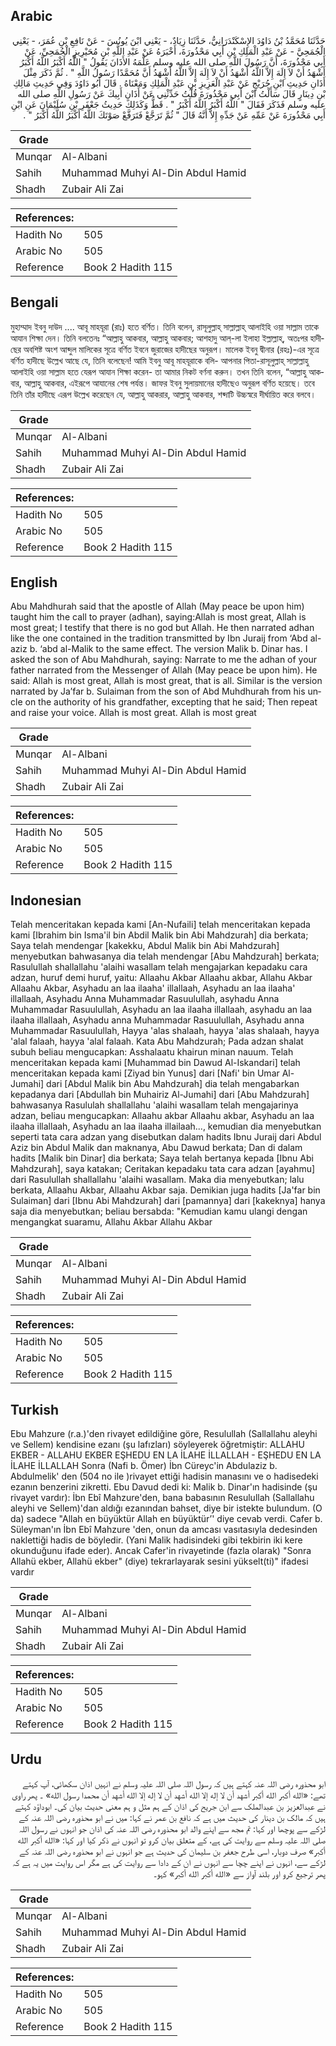 ## Arabic


<div dir="rtl" lang="ar" style={{fontSize:'larger',backgroundColor:'#f8f9fa',padding:20}}>
حَدَّثَنَا مُحَمَّدُ بْنُ دَاوُدَ الإِسْكَنْدَرَانِيُّ، حَدَّثَنَا زِيَادٌ، - يَعْنِي ابْنَ يُونُسَ - عَنْ نَافِعِ بْنِ عُمَرَ، - يَعْنِي الْجُمَحِيَّ - عَنْ عَبْدِ الْمَلِكِ بْنِ أَبِي مَحْذُورَةَ، أَخْبَرَهُ عَنْ عَبْدِ اللَّهِ بْنِ مُحَيْرِيزٍ الْجُمَحِيِّ، عَنْ أَبِي مَحْذُورَةَ، أَنَّ رَسُولَ اللَّهِ صلى الله عليه وسلم عَلَّمَهُ الأَذَانَ يَقُولُ ‏"‏ اللَّهُ أَكْبَرُ اللَّهُ أَكْبَرُ أَشْهَدُ أَنْ لاَ إِلَهَ إِلاَّ اللَّهُ أَشْهَدُ أَنْ لاَ إِلَهَ إِلاَّ اللَّهُ أَشْهَدُ أَنَّ مُحَمَّدًا رَسُولُ اللَّهِ ‏"‏ ‏.‏ ثُمَّ ذَكَرَ مِثْلَ أَذَانِ حَدِيثِ ابْنِ جُرَيْجٍ عَنْ عَبْدِ الْعَزِيزِ بْنِ عَبْدِ الْمَلِكِ وَمَعْنَاهُ ‏.‏ قَالَ أَبُو دَاوُدَ وَفِي حَدِيثِ مَالِكِ بْنِ دِينَارٍ قَالَ سَأَلْتُ ابْنَ أَبِي مَحْذُورَةَ قُلْتُ حَدِّثْنِي عَنْ أَذَانِ أَبِيكَ عَنْ رَسُولِ اللَّهِ صلى الله عليه وسلم فَذَكَرَ فَقَالَ ‏"‏ اللَّهُ أَكْبَرُ اللَّهُ أَكْبَرُ ‏"‏ ‏.‏ قَطُّ وَكَذَلِكَ حَدِيثُ جَعْفَرِ بْنِ سُلَيْمَانَ عَنِ ابْنِ أَبِي مَحْذُورَةَ عَنْ عَمِّهِ عَنْ جَدِّهِ إِلاَّ أَنَّهُ قَالَ ‏"‏ ثُمَّ تَرَجَّعْ فَتَرَفَّعْ صَوْتَكَ اللَّهُ أَكْبَرُ اللَّهُ أَكْبَرُ ‏"‏ ‏.‏
</div>
<div style={{backgroundColor:'#f8f9fa',padding:20, marginBottom: 10}}><table> <thead> <tr> <th>Grade</th> <th></th> </tr> </thead> <tbody> <tr><td>Munqar</td><td>Al-Albani</td></tr><tr><td>Sahih</td><td>Muhammad Muhyi Al-Din Abdul Hamid</td></tr><tr><td>Shadh</td><td>Zubair Ali Zai</td></tr></tbody></table><table> <thead> <tr> <th>References:</th> <th></th> </tr> </thead> <tbody><tr><td>Hadith No</td><td>505</td></tr><tr><td>Arabic No</td><td>505</td></tr><tr><td>Reference</td><td>Book 2 Hadith 115</td></tr></tbody></table></div>

## Bengali


<div dir="ltr" lang="bn" style={{fontSize:'larger',backgroundColor:'#f8f9fa',padding:20}}>
মুহাম্মাদ ইবনু দাউদ .... আবূ মাহযূরা (রাঃ) হতে বর্ণিত। তিনি বলেন, রাসূলুল্লাহ্ সাল্লাল্লাহ্ আলাইহি ওয়া সাল্লাম তাকে আযান শিক্ষা দেন। তিনি বলতেনঃ “আল্লাহু আকবার, আল্লাহু আকবার; আশহাদু আল্-লা ইলাহা ইল্লাল্লাহ্, অতঃপর হাদীছের অবশিষ্ট অংশ আব্দুল মালিকের সূত্রে বর্ণিত ইবনে জুরাজের হাদীছের অনুরূপ। মালেক ইবনু দ্বীনার (রহঃ)-এর সূত্রে বর্ণিত হাদীছে উল্লেখ আছে যে, তিনি বলেছেন! আমি ইবনু আবূ মাহযূরাকে বলি- আপনার পিতা-রাসূলুল্লাহ্ সাল্লাল্লাহু আলাইহি ওয়া সাল্লাম হতে যেরূপ আযান শিক্ষা করেন- তা আমার নিকট বর্ণনা করুন। তখন তিনি বলেন, “আল্লাহু আকবার, আল্লাহু আকবার, এইরূপে আযানের শেষ পর্যন্ত। জাফর ইবনু সুলায়মানের হাদীছেও অনুরূপ বর্ণিত হয়েছে। তবে তিনি তাঁর হাদীছে এরূপ উল্লেখ করেছেন যে, আল্লাহু আকরার, আল্লাহু আকবার, শব্দাটি উচ্চস্বরে দীর্ঘায়িত করে বলবে।
</div>
<div style={{backgroundColor:'#f8f9fa',padding:20, marginBottom: 10}}><table> <thead> <tr> <th>Grade</th> <th></th> </tr> </thead> <tbody> <tr><td>Munqar</td><td>Al-Albani</td></tr><tr><td>Sahih</td><td>Muhammad Muhyi Al-Din Abdul Hamid</td></tr><tr><td>Shadh</td><td>Zubair Ali Zai</td></tr></tbody></table><table> <thead> <tr> <th>References:</th> <th></th> </tr> </thead> <tbody><tr><td>Hadith No</td><td>505</td></tr><tr><td>Arabic No</td><td>505</td></tr><tr><td>Reference</td><td>Book 2 Hadith 115</td></tr></tbody></table></div>

## English


<div dir="ltr" lang="en" style={{fontSize:'larger',backgroundColor:'#f8f9fa',padding:20}}>
Abu Mahdhurah said that the apostle of Allah (May peace be upon him) taught him the call to prayer (adhan), saying:Allah is most great, Allah is most great; I testify that there is no god but Allah. He then narrated adhan like the one contained in the tradition transmitted by Ibn Juraij from ‘Abd al-aziz b. ‘abd al-Malik to the same effect. The version Malik b. Dinar has. I asked the son of Abu Mahdhurah, saying: Narrate to me the adhan of your father narrated from the Messenger of Allah (May peace be upon him). He said: Allah is most great, Allah is most great, that is all. Similar is the version narrated by Ja’far b. Sulaiman from the son of Abd Muhdhurah from his uncle on the authority of his grandfather, excepting that he said; Then repeat and raise your voice. Allah is most great. Allah is most great
</div>
<div style={{backgroundColor:'#f8f9fa',padding:20, marginBottom: 10}}><table> <thead> <tr> <th>Grade</th> <th></th> </tr> </thead> <tbody> <tr><td>Munqar</td><td>Al-Albani</td></tr><tr><td>Sahih</td><td>Muhammad Muhyi Al-Din Abdul Hamid</td></tr><tr><td>Shadh</td><td>Zubair Ali Zai</td></tr></tbody></table><table> <thead> <tr> <th>References:</th> <th></th> </tr> </thead> <tbody><tr><td>Hadith No</td><td>505</td></tr><tr><td>Arabic No</td><td>505</td></tr><tr><td>Reference</td><td>Book 2 Hadith 115</td></tr></tbody></table></div>

## Indonesian


<div dir="ltr" lang="id" style={{fontSize:'larger',backgroundColor:'#f8f9fa',padding:20}}>
Telah menceritakan kepada kami [An-Nufaili] telah menceritakan kepada kami [Ibrahim bin Isma'il bin Abdil Malik bin Abi Mahdzurah] dia berkata; Saya telah mendengar [kakekku, Abdul Malik bin Abi Mahdzurah] menyebutkan bahwasanya dia telah mendengar [Abu Mahdzurah] berkata; Rasulullah shallallahu 'alaihi wasallam telah mengajarkan kepadaku cara adzan, huruf demi huruf, yaitu: Allaahu Akbar Allaahu akbar, Allahu Akbar Allaahu Akbar, Asyhadu an laa ilaaha' illallaah, Asyhadu an laa ilaaha' illallaah, Asyhadu Anna Muhammadar Rasuulullah, asyhadu Anna Muhammadar Rasuulullah, Asyhadu an laa ilaaha illallaah, asyhadu an laa ilaaha illallaah, Asyhadu anna Muhammadar Rasuulullah, Asyhadu anna Muhammadar Rasuulullah, Hayya 'alas shalaah, hayya 'alas shalaah, hayya 'alal falaah, hayya 'alal falaah. Kata Abu Mahdzurah; Pada adzan shalat subuh beliau mengucapkan: Asshalaatu khairun minan nauum. Telah menceritakan kepada kami [Muhammad bin Dawud Al-Iskandari] telah menceritakan kepada kami [Ziyad bin Yunus] dari [Nafi' bin Umar Al-Jumahi] dari [Abdul Malik bin Abu Mahdzurah] dia telah mengabarkan kepadanya dari [Abdullah bin Muhairiz Al-Jumahi] dari [Abu Mahdzurah] bahwasanya Rasululah shallallahu 'alaihi wasallam telah mengajarinya adzan, beliau mengucapkan: Allaahu akbar Allaahu akbar, Asyhadu an laa ilaaha illallaah, Asyhadu an laa ilaaha illailaah..., kemudian dia menyebutkan seperti tata cara adzan yang disebutkan dalam hadits Ibnu Juraij dari Abdul Aziz bin Abdul Malik dan maknanya, Abu Dawud berkata; Dan di dalam hadits [Malik bin Dinar] dia berkata; Saya telah bertanya kepada [Ibnu Abi Mahdzurah], saya katakan; Ceritakan kepadaku tata cara adzan [ayahmu] dari Rasulullah shallallahu 'alaihi wasallam. Maka dia menyebutkan; lalu berkata, Allaahu Akbar, Allaahu Akbar saja. Demikian juga hadits [Ja'far bin Sulaiman] dari [Ibnu Abi Mahdzurah] dari [pamannya] dari [kakeknya] hanya saja dia menyebutkan; beliau bersabda: "Kemudian kamu ulangi dengan mengangkat suaramu, Allahu Akbar Allahu Akbar
</div>
<div style={{backgroundColor:'#f8f9fa',padding:20, marginBottom: 10}}><table> <thead> <tr> <th>Grade</th> <th></th> </tr> </thead> <tbody> <tr><td>Munqar</td><td>Al-Albani</td></tr><tr><td>Sahih</td><td>Muhammad Muhyi Al-Din Abdul Hamid</td></tr><tr><td>Shadh</td><td>Zubair Ali Zai</td></tr></tbody></table><table> <thead> <tr> <th>References:</th> <th></th> </tr> </thead> <tbody><tr><td>Hadith No</td><td>505</td></tr><tr><td>Arabic No</td><td>505</td></tr><tr><td>Reference</td><td>Book 2 Hadith 115</td></tr></tbody></table></div>

## Turkish


<div dir="ltr" lang="tr" style={{fontSize:'larger',backgroundColor:'#f8f9fa',padding:20}}>
Ebu Mahzure (r.a.)'den rivayet edildiğine göre, Resulullah (Sallallahu aleyhi ve Sellem) kendisine ezanı (şu lafızları) söyleyerek öğretmiştir: ALLAHU EKBER - ALLAHU EKBER EŞHEDU EN LA İLAHE İLLALLAH - EŞHEDU EN LA İLAHE İLLALLAH Sonra (Nafi b. Ömer) İbn Cüreyc'in Abdulaziz b. Abdulmelik' den (504 no ile )rivayet ettiği hadisin manasını ve o hadisedeki ezanın benzerini zikretti. Ebu Davud dedi ki: Malik b. Dinar'ın hadisinde (şu rivayet var­dır): İbn Ebî Mahzure'den, bana babasının Resulullah (Sallallahu aleyhi ve Sellem)'dan aldığı eza­nından bahset, diye bir istekte bulundum. (O da) sadece "Allah en büyüktür Allah en büyüktür’' diye cevab verdi. Cafer b. Süleyman'ın İbn Ebî Mahzure 'den, onun da amcası va­sıtasıyla dedesinden naklettiği hadis de böyledir. (Yani Malik hadisindeki gibi tekbirin iki kere okunduğunu ifade eder). Ancak Cafer'in rivayetinde (fazla olarak) "Sonra Allahü ekber, Allahü ekber" (diye) tekrarlayarak sesini yükselt(ti)" ifadesi vardır
</div>
<div style={{backgroundColor:'#f8f9fa',padding:20, marginBottom: 10}}><table> <thead> <tr> <th>Grade</th> <th></th> </tr> </thead> <tbody> <tr><td>Munqar</td><td>Al-Albani</td></tr><tr><td>Sahih</td><td>Muhammad Muhyi Al-Din Abdul Hamid</td></tr><tr><td>Shadh</td><td>Zubair Ali Zai</td></tr></tbody></table><table> <thead> <tr> <th>References:</th> <th></th> </tr> </thead> <tbody><tr><td>Hadith No</td><td>505</td></tr><tr><td>Arabic No</td><td>505</td></tr><tr><td>Reference</td><td>Book 2 Hadith 115</td></tr></tbody></table></div>

## Urdu


<div dir="rtl" lang="ur" style={{fontSize:'larger',backgroundColor:'#f8f9fa',padding:20}}>
ابو محذورہ رضی اللہ عنہ کہتے ہیں کہ رسول اللہ صلی اللہ علیہ وسلم نے انہیں اذان سکھائی، آپ کہتے تھے: «الله أكبر الله أكبر أشهد أن لا إله إلا الله أشهد أن لا إله إلا الله أشهد أن محمدا رسول الله» ۔ پھر راوی نے عبدالعزیز بن عبدالملک سے ابن جریح کی اذان کے ہم مثل و ہم معنی حدیث بیان کی۔ ابوداؤد کہتے ہیں کہ مالک بن دینار کی حدیث میں ہے کہ نافع بن عمر نے کہا: میں نے ابو محذورہ رضی اللہ عنہ کے لڑکے سے پوچھا اور کہا: تم مجھ سے اپنے والد ابو محذورہ رضی اللہ عنہ کی اذان جو انہوں نے رسول اللہ صلی اللہ علیہ وسلم سے روایت کی ہے، کے متعلق بیان کرو تو انہوں نے ذکر کیا اور کہا: «الله أكبر الله أكبر» صرف دوبار، اسی طرح جعفر بن سلیمان کی حدیث ہے جو انہوں نے ابو محذورہ رضی اللہ عنہ کے لڑکے سے، انہوں نے اپنے چچا سے انہوں نے ان کے دادا سے روایت کی ہے مگر اس روایت میں یہ ہے کہ پھر ترجیع کرو اور بلند آواز سے «الله أكبر الله أكبر» کہو۔
</div>
<div style={{backgroundColor:'#f8f9fa',padding:20, marginBottom: 10}}><table> <thead> <tr> <th>Grade</th> <th></th> </tr> </thead> <tbody> <tr><td>Munqar</td><td>Al-Albani</td></tr><tr><td>Sahih</td><td>Muhammad Muhyi Al-Din Abdul Hamid</td></tr><tr><td>Shadh</td><td>Zubair Ali Zai</td></tr></tbody></table><table> <thead> <tr> <th>References:</th> <th></th> </tr> </thead> <tbody><tr><td>Hadith No</td><td>505</td></tr><tr><td>Arabic No</td><td>505</td></tr><tr><td>Reference</td><td>Book 2 Hadith 115</td></tr></tbody></table></div>